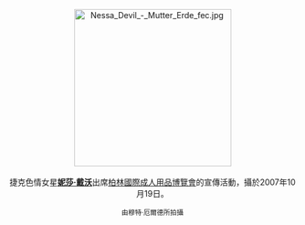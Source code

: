 <center>
[[File:Nessa_Devil_-_Mutter_Erde_fec.jpg|275px]]
<br><br>
捷克色情女星'''[[妮莎·戴沃|妮莎·戴沃]]'''出席[[柏林國際成人用品博覽會|柏林國際成人用品博覽會]]的宣傳活動，攝於2007年10月19日。
<p>
<small>由穆特·厄爾德所拍攝</small>
</center>